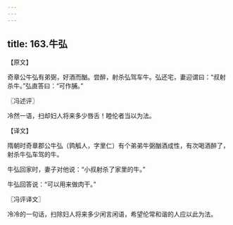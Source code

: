 ```yaml
---
---
---
```

title: 163.牛弘
---



【原文】

奇章公牛弘有弟弼，好酒而酗。尝醉，射杀弘驾车牛。弘还宅，妻迎谓曰：“叔射杀牛。”弘直答曰：“可作脯。”

〖冯述评〗

冷然一语，扫却妇人将来多少唇舌！睦伦者当以为法。

【译文】

隋朝时奇章郡公牛弘（鹑觚人，字里仁）有个弟弟牛弼酗酒成性，有次喝酒醉了，射杀牛弘车驾的牛。

牛弘回家时，妻子对他说：“小叔射杀了家里的牛。”

牛弘回答说：“可以用来做肉干。”

〖冯评译文〗

冷冷的一句话，扫除妇人将来多少闲言闲语，希望伦常和谐的人应以此为法。